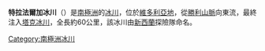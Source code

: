 {{coord|72|28|S|168|25|E|display=title}}

'''特拉法爾加冰川'''（{{lang-en|Trafalgar Glacier}}）是[[南極洲|南極洲]]的[[冰川|冰川]]，位於[[維多利亞地|維多利亞地]]，從[[勝利山脈|勝利山脈]]向東流，最終注入[[塔克冰川|塔克冰川]]，全長約60公里，該冰川由[[新西蘭|新西蘭]]探險隊命名。

{{DEFAULTSORT:Trafalgar Glacier}}
[[Category:南極洲冰川|Category:南極洲冰川]]


{{BorchgrevinkCoast-geo-stub}}